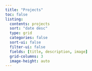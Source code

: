 ```yaml
---
title: "Projects"
toc: false
listing:
  contents: projects
  sort: "date desc"
  type: grid
  categories: false
  sort-ui: false
  filter-ui: false
  fields: [title, description, image]
  grid-columns: 3
  image-height: auto
---
```

